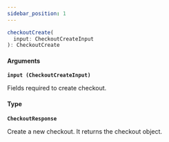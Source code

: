 ```yaml
---
sidebar_position: 1
---
```


```javascript
checkoutCreate(
  input: CheckoutCreateInput
): CheckoutCreate
```

#### Arguments

**`input (CheckoutCreateInput)`**

Fields required to create checkout.

#### Type

**`CheckoutResponse`**

Create a new checkout. It returns the checkout object.
